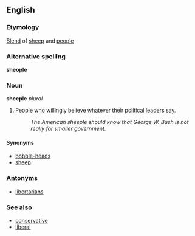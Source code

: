 ==English==
===Etymology===
[[Blend]] of [[sheep]] and [[people]]

===Alternative spelling===
'''sheople'''

===Noun===
'''sheeple''' ''plural''

#People who willingly believe whatever their political leaders say.
#:''The American sheeple should know that George W. Bush is not really for smaller government.''

====Synonyms====
*[[bobble-head]]s <!--(self-given name of [[w:Rush Limbaugh]] [[fan]]s)-->
*[[sheep]]

===Antonyms===
*[[libertarian]]s

===See also===
*[[conservative]]
*[[liberal]]